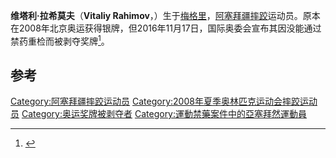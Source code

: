 '''维塔利·拉希莫夫'''（'''Vitaliy Rahimov'''，{{bd|1984年|8月27日||}}）生于[[梅格里|梅格里]]，[[阿塞拜疆|阿塞拜疆]][[摔跤|摔跤]]运动员。原本在2008年北京奥运获得银牌，但2016年11月17日，国际奥委会宣布其因没能通过禁药重检而被剥夺奖牌<ref>{{cite web|title=Doping: 2008 Beijing Olympics medal winners among 16 athletes banned for doping|publisher=[[BBC体育|BBC Sport]]|url=http://www.bbc.com/sport/olympics/38017277|date=2016-11-17|accessdate=2016-11-17}}</ref>。

==参考==
{{reflist}}

{{Azerbaijan-stub}}

{{DEFAULTSORT:Rahimov, Vitaliy}}
[[Category:阿塞拜疆摔跤运动员|Category:阿塞拜疆摔跤运动员]]
[[Category:2008年夏季奥林匹克运动会摔跤运动员|Category:2008年夏季奥林匹克运动会摔跤运动员]]
[[Category:奥运奖牌被剥夺者|Category:奥运奖牌被剥夺者]]
[[Category:運動禁藥案件中的亞塞拜然運動員|Category:運動禁藥案件中的亞塞拜然運動員]]